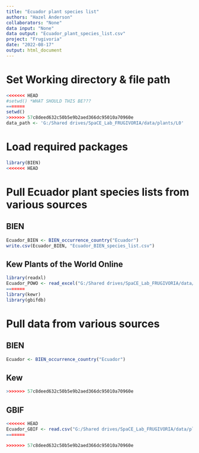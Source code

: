 ```yaml
---
title: "Ecuador plant species list"
authors: "Hazel Anderson"
collaborators: "None"
data input: "None"
data output: "Ecuador_plant_species_list.csv"
project: "Frugivoria"
date: "2022-08-17"
output: html_document
---
```

# Set Working directory & file path
```r
<<<<<<< HEAD
#setwd() *WHAT SHOULD THIS BE???
=======
setwd()
>>>>>>> 57c8deed632c50b5e9b2aed366dc95010a70960e
data_path <- 'G:/Shared drives/SpaCE_Lab_FRUGIVORIA/data/plants/L0'
```

# Load required packages
```r
library(BIEN)
<<<<<<< HEAD
```


# Pull Ecuador plant species lists from various sources

## BIEN
```r
Ecuador_BIEN <- BIEN_occurrence_country("Ecuador")
write.csv(Ecuador_BIEN, "Ecuador_BIEN_species_list.csv")
```


## Kew Plants of the World Online
```r
library(readxl)
Ecuador_POWO <- read_excel("G:/Shared drives/SpaCE_Lab_FRUGIVORIA/data/plants/L0/PlantsOfTheWorldOnline_Ecuador_species.xlsx")
=======
library(kewr)
library(gbifdb)
```


# Pull data from various sources

## BIEN
```r
Ecuador <- BIEN_occurrence_country("Ecuador")
```

## Kew
```r

>>>>>>> 57c8deed632c50b5e9b2aed366dc95010a70960e
```

## GBIF
```r
<<<<<<< HEAD
Ecuador_GBIF <- read.csv("G:/Shared drives/SpaCE_Lab_FRUGIVORIA/data/plants/L0/GBIF_Ecuador_PlantSpeciesList.csv")
=======

>>>>>>> 57c8deed632c50b5e9b2aed366dc95010a70960e
```
